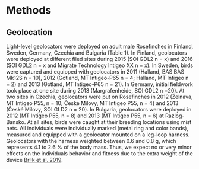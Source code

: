 # Methods {#methods}

## Geolocation

Light-level geolocators were deployed on adult male Rosefinches in Finland, Sweden, Germany, Czechia and Bulgaria (Table 1). In Finland, geolocators were deployed at different filed sites during 2015 (SOI GDL2 n = x) and 2016 (SOI GDL2 n = x and Migrate Technology Intigeo XX n = x). In Sweden, birds were captured and equipped with geolocators in 2011 (Halland, BAS BAS Mk12S n = 10), 2012 (Gotland, MT Intigeo-P65 n = 4; Halland, MT Intigeo n =  2) and  2013 (Gotland, MT Intigeo-P65 n = 21). In Germany, initial fieldwork took place at one site during 2013 (Margrafenheide, SOI GDL2 n =20). At two sites in Czechia, geolocators were put on Rosefinches in 2012 (Želnava, MT Intigeo P55, n = 10; České Milovy, MT Intigeo P55, n = 4) and 2013 (České Milovy, SOI GLD2 n = 20). In Bulgaria, geolocators were deployed in 2012 (MT Intigeo P55, n = 8) and 2013 (MT Intigeo P55, n = 6) at Razlog-Bansko. At all sites, birds were caught at their breeding locations using mist nets. All individuals were individually marked (metal ring and color bands), measured and equipped with a geolocator mounted on a leg-loop harness. Geolocators with the harness weighted between 0.6 and 0.8 g, which represents 4.1 to 2.6 % of the body mass. Thus, we expect no or very minor effects on the individuals behavior and fitness due to the extra weight of the device [Brlik et al. 2019](#brlik_jae_2019).

